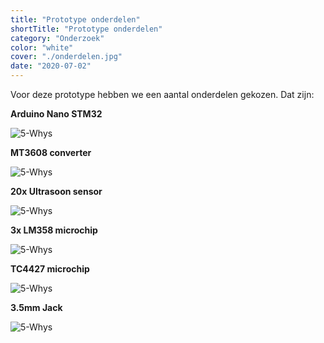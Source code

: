```yaml
---
title: "Prototype onderdelen"
shortTitle: "Prototype onderdelen"
category: "Onderzoek"
color: "white"
cover: "./onderdelen.jpg"
date: "2020-07-02"
---
```


Voor deze prototype hebben we een aantal onderdelen gekozen. Dat zijn:

**Arduino Nano STM32**

![5-Whys](https://technation-hr.nl/images/stappen/onderdelen/onderdeel_6.png "5-whys")

**MT3608 converter**

![5-Whys](https://technation-hr.nl/images/stappen/onderdelen/onderdeel_5.png "5-whys")

**20x Ultrasoon sensor**

![5-Whys](https://technation-hr.nl/images/stappen/onderdelen/onderdeel_3.png "5-whys")

**3x LM358 microchip**

![5-Whys](https://technation-hr.nl/images/stappen/onderdelen/onderdeel_4.png "5-whys")

**TC4427 microchip**

![5-Whys](https://technation-hr.nl/images/stappen/onderdelen/onderdeel_2.png "5-whys")

**3.5mm Jack**

![5-Whys](https://technation-hr.nl/images/stappen/onderdelen/onderdeel_1.png "5-whys")
